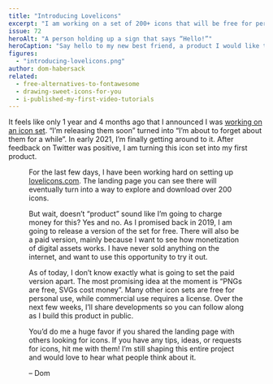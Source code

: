 ```yaml
---
title: "Introducing Lovelicons"
excerpt: "I am working on a set of 200+ icons that will be free for personal use. The paid version will include benefits that I have not defined yet."
issue: 72
heroAlt: "A person holding up a sign that says “Hello!”"
heroCaption: "Say hello to my new best friend, a product I would like to sell!"
figures:
  - "introducing-lovelicons.png"
author: dom-habersack
related:
  - free-alternatives-to-fontawesome
  - drawing-sweet-icons-for-you
  - i-published-my-first-video-tutorials
---
```

It feels like only 1 year and 4 months ago that I announced I was [working on an icon set](https://islovely.co/newsletter/archive/drawing-sweet-icons-for-you). “I’m releasing them soon” turned into “I’m about to forget about them for a while”. In early 2021, I’m finally getting around to it. After feedback on Twitter was positive, I am turning this icon set into my first product.

<Figure
  alt="Lovelicons, the loveliest icon set for your next project."
  caption="These are only some of the icons that will be part of the set."
  src={figures['introducing-lovelicons']}
/>

For the last few days, I have been working hard on setting up [lovelicons.com](https://lovelicons.com). The landing page you can see there will eventually turn into a way to explore and download over 200 icons.

But wait, doesn’t “product” sound like I’m going to charge money for this? Yes and no. As I promised back in 2019, I am going to release a version of the set for free. There will also be a paid version, mainly because I want to see how monetization of digital assets works. I have never sold anything on the internet, and want to use this opportunity to try it out.

As of today, I don’t know exactly what is going to set the paid version apart. The most promising idea at the moment is “PNGs are free, SVGs cost money”. Many other icon sets are free for personal use, while commercial use requires a license. Over the next few weeks, I’ll share developments so you can follow along as I build this product in public.

You’d do me a huge favor if you shared the landing page with others looking for icons. If you have any tips, ideas, or requests for icons, hit me with them! I’m still shaping this entire project and would love to hear what people think about it.

– Dom
